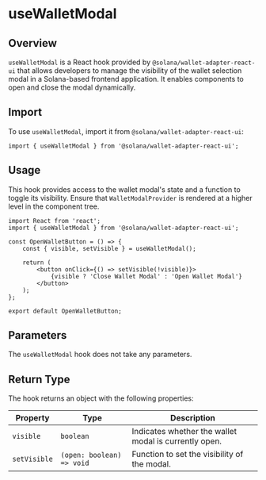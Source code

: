 # useWalletModal

## Overview
`useWalletModal` is a React hook provided by `@solana/wallet-adapter-react-ui` that allows developers to manage the visibility of the wallet selection modal in a Solana-based frontend application. It enables components to open and close the modal dynamically.

## Import
To use `useWalletModal`, import it from `@solana/wallet-adapter-react-ui`:

```tsx
import { useWalletModal } from '@solana/wallet-adapter-react-ui';
```

## Usage
This hook provides access to the wallet modal's state and a function to toggle its visibility. Ensure that `WalletModalProvider` is rendered at a higher level in the component tree.

```tsx
import React from 'react';
import { useWalletModal } from '@solana/wallet-adapter-react-ui';

const OpenWalletButton = () => {
    const { visible, setVisible } = useWalletModal();

    return (
        <button onClick={() => setVisible(!visible)}>
            {visible ? 'Close Wallet Modal' : 'Open Wallet Modal'}
        </button>
    );
};

export default OpenWalletButton;
```

## Parameters
The `useWalletModal` hook does not take any parameters.

## Return Type
The hook returns an object with the following properties:

| Property  | Type      | Description |
|-----------|----------|-------------|
| `visible` | `boolean` | Indicates whether the wallet modal is currently open. |
| `setVisible` | `(open: boolean) => void` | Function to set the visibility of the modal. |
